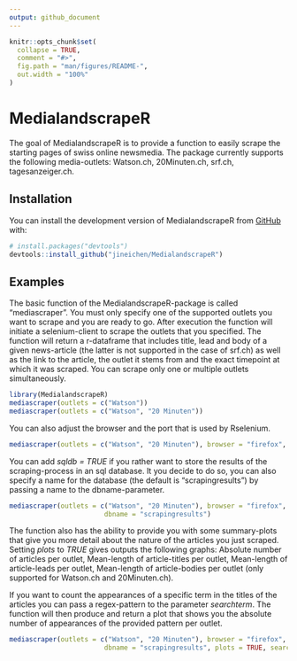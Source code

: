 ```yaml
---
output: github_document
---
```


<!-- README.md is generated from README.Rmd. Please edit that file -->

```r
knitr::opts_chunk$set(
  collapse = TRUE,
  comment = "#>",
  fig.path = "man/figures/README-",
  out.width = "100%"
)
```

# MedialandscrapeR

<!-- badges: start -->
<!-- badges: end -->

The goal of MedialandscrapeR is to provide a function to easily scrape the starting pages of swiss online newsmedia. The package currently supports the following media-outlets: Watson.ch, 20Minuten.ch, srf.ch, tagesanzeiger.ch.

## Installation

You can install the development version of MedialandscrapeR from [GitHub](https://github.com/) with:

``` r
# install.packages("devtools")
devtools::install_github("jineichen/MedialandscrapeR")
```

## Examples

The basic function of the MedialandscrapeR-package is called "mediascraper".
You must only specify one of the supported outlets you want to scrape and you are ready to go. After execution the function will initiate a selenium-client to scrape the outlets that you specified. The function will return a r-dataframe that includes title, lead and body of a given news-article (the latter is not supported in the case of srf.ch) as well as the link to the article, the outlet it stems from and the exact timepoint at which it was scraped. You can scrape only one or multiple outlets simultaneously.

```r
library(MedialandscrapeR)
mediascraper(outlets = c("Watson"))
mediascraper(outlets = c("Watson", "20 Minuten"))

```

You can also adjust the browser and the port that is used by Rselenium.

```r
mediascraper(outlets = c("Watson", "20 Minuten"), browser = "firefox", port = 4501L)
```

You can add *sqldb = TRUE* if you rather want to store the results of the scraping-process in an sql database. It you decide to do so, you can also specify a name for the database (the default is "scrapingresults") by passing a name to the dbname-parameter.

```r
mediascraper(outlets = c("Watson", "20 Minuten"), browser = "firefox", port = 4501L, sqldb = TRUE,
                        dbname = "scrapingresults")
```

The function also has the ability to provide you with some summary-plots that give you more detail about the nature of the articles you just scraped. Setting *plots* to *TRUE* gives outputs the following graphs:
Absolute number of articles per outlet,
Mean-length of article-titles per outlet,
Mean-length of article-leads per outlet,
Mean-length of article-bodies per outlet (only supported for Watson.ch and 20Minuten.ch).

If you want to count the appearances of a specific term in the titles of the articles you can pass a regex-pattern to the parameter *searchterm*. The function will then produce and return a plot that shows you the absolute number of appearances of the provided pattern per outlet.

```r
mediascraper(outlets = c("Watson", "20 Minuten"), browser = "firefox", port = 4501L, sqldb = TRUE,
                        dbname = "scrapingresults", plots = TRUE, searchterm = "\\Jans\\b")
```


